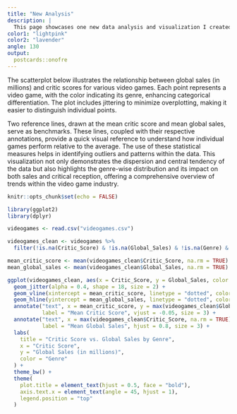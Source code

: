 ```yaml
---
title: "New Analysis"
description: |
  This page showcases one new data analysis and visualization I created using everything I learned in HIA229.
color1: "lightpink"
color2: "lavender"
angle: 130
output:
  postcards::onofre
---
```


The scatterplot below illustrates the relationship between global sales (in millions) and critic scores for various video games. Each point represents a video game, with the color indicating its genre, enhancing categorical differentiation. The plot includes jittering to minimize overplotting, making it easier to distinguish individual points.

Two reference lines, drawn at the mean critic score and mean global sales, serve as benchmarks. These lines, coupled with their respective annotations, provide a quick visual reference to understand how individual games perform relative to the average. The use of these statistical measures helps in identifying outliers and patterns within the data. This visualization not only demonstrates the dispersion and central tendency of the data but also highlights the genre-wise distribution and its impact on both sales and critical reception, offering a comprehensive overview of trends within the video game industry.

```r
knitr::opts_chunk$set(echo = FALSE)
```

```r
library(ggplot2)
library(dplyr)

videogames <- read.csv("videogames.csv")

videogames_clean <- videogames %>%
  filter(!is.na(Critic_Score) & !is.na(Global_Sales) & !is.na(Genre) & !is.na(Publisher))

mean_critic_score <- mean(videogames_clean$Critic_Score, na.rm = TRUE)
mean_global_sales <- mean(videogames_clean$Global_Sales, na.rm = TRUE)

ggplot(videogames_clean, aes(x = Critic_Score, y = Global_Sales, color = Genre)) +
  geom_jitter(alpha = 0.4, shape = 18, size = 2) +  
  geom_vline(xintercept = mean_critic_score, linetype = "dotted", color = "black", size = 0.7) +  
  geom_hline(yintercept = mean_global_sales, linetype = "dotted", color = "black", size = 0.7) +  
  annotate("text", x = mean_critic_score, y = max(videogames_clean$Global_Sales, na.rm = TRUE), 
           label = "Mean Critic Score", vjust = -0.05, size = 3) + 
  annotate("text", x = max(videogames_clean$Critic_Score, na.rm = TRUE), y = mean_global_sales, 
           label = "Mean Global Sales", hjust = 0.8, size = 3) + 
  labs(
    title = "Critic Score vs. Global Sales by Genre",
    x = "Critic Score",
    y = "Global Sales (in millions)",
    color = "Genre"
  ) +
  theme_bw() + 
  theme(
    plot.title = element_text(hjust = 0.5, face = "bold"),  
    axis.text.x = element_text(angle = 45, hjust = 1),  
    legend.position = "top"
  )
```
